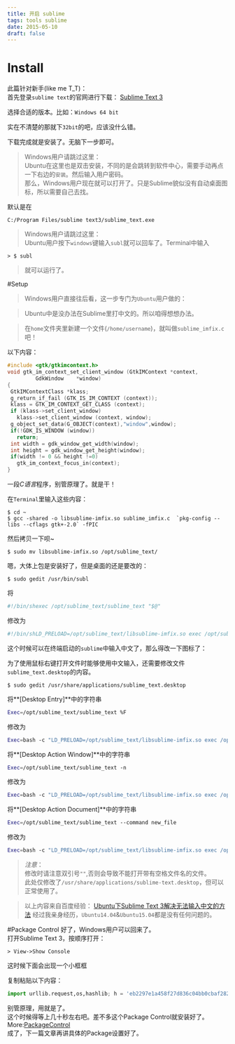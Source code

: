 ```yaml
---
title: 开启 sublime
tags: tools sublime
date: 2015-05-10
draft: false
---
```


# Install
此篇针对新手(like me T_T)：   
首先登录`sublime text`的官网进行下载：
[Sublime Text 3](http://www.sublimetext.com/3)

选择合适的版本。比如：`Windows 64 bit`

实在不清楚的那就下`32bit`的吧，应该没什么错。

下载完成就是安装了。无脑下一步即可。

> Windows用户请跳过这里：   
> Ubuntu在这里也是双击安装，不同的是会跳转到软件中心，需要手动再点一下右边的`安装`。然后输入用户密码。   
> 那么，Windows用户现在就可以打开了。只是Sublime貌似没有自动桌面图标，所以需要自己去找。

默认是在
```console
C:/Program Files/sublime text3/sublime_text.exe
```

> Windows用户请跳过这里：   
> Ubuntu用户按下`windows`键输入`subl`就可以回车了。Terminal中输入
```console
> $ subl
```
> 就可以运行了。

#Setup

> Windows用户直接往后看，这一步专门为`Ubuntu`用户做的：

> Ubuntu中是没办法在Sublime里打中文的。所以咱得想想办法。

> 在`home`文件夹里新建一个文件(`/home/username`)，就叫做`sublime_imfix.c`吧！

以下内容：
```c
#include <gtk/gtkimcontext.h>
void gtk_im_context_set_client_window (GtkIMContext *context,
         GdkWindow    *window)
{
 GtkIMContextClass *klass;
 g_return_if_fail (GTK_IS_IM_CONTEXT (context));
 klass = GTK_IM_CONTEXT_GET_CLASS (context);
 if (klass->set_client_window)
   klass->set_client_window (context, window);
 g_object_set_data(G_OBJECT(context),"window",window);
 if(!GDK_IS_WINDOW (window))
   return;
 int width = gdk_window_get_width(window);
 int height = gdk_window_get_height(window);
 if(width != 0 && height !=0)
   gtk_im_context_focus_in(context);
}
```

一段*C语言*程序，别管原理了。就是干！

在`Terminal`里输入这些内容：
```console
$ cd ~
$ gcc -shared -o libsublime-imfix.so sublime_imfix.c  `pkg-config --libs --cflags gtk+-2.0` -fPIC
```

然后拷贝一下呗~
```console
$ sudo mv libsublime-imfix.so /opt/sublime_text/
```

嗯，大体上包是安装好了，但是桌面的还是要改的：
```console
$ sudo gedit /usr/bin/subl
```
将
```bash
#!/bin/shexec /opt/sublime_text/sublime_text "$@"
```
修改为
```bash
#!/bin/shLD_PRELOAD=/opt/sublime_text/libsublime-imfix.so exec /opt/sublime_text/sublime_text "$@"
```
这个时候可以在终端启动的`sublime`中输入中文了，那么得改一下图标了：

为了使用鼠标右键打开文件时能够使用中文输入，还需要修改文件`sublime_text.desktop`的内容。
```console
$ sudo gedit /usr/share/applications/sublime_text.desktop
```

将**[Desktop Entry]**中的字符串
```bash
Exec=/opt/sublime_text/sublime_text %F
```
修改为
```bash
Exec=bash -c "LD_PRELOAD=/opt/sublime_text/libsublime-imfix.so exec /opt/sublime_text/sublime_text %F"
```
将**[Desktop Action Window]**中的字符串
```bash
Exec=/opt/sublime_text/sublime_text -n
```
修改为
```bash
Exec=bash -c "LD_PRELOAD=/opt/sublime_text/libsublime-imfix.so exec /opt/sublime_text/sublime_text -n"
```
将**[Desktop Action Document]**中的字符串
```bash
Exec=/opt/sublime_text/sublime_text --command new_file
```
修改为
```bash
Exec=bash -c "LD_PRELOAD=/opt/sublime_text/libsublime-imfix.so exec /opt/sublime_text/sublime_text --command new_file"
```
> *注意*：   
> 修改时请注意双引号`""`,否则会导致不能打开带有空格文件名的文件。   
> 此处仅修改了`/usr/share/applications/sublime-text.desktop`，但可以正常使用了。

> 以上内容来自百度经验：
> [Ubuntu下Sublime Text 3解决无法输入中文的方法](http://jingyan.baidu.com/article/f3ad7d0ff8731609c3345b3b.html)
> 经过我亲身经历，`Ubuntu14.04`&`Ubuntu15.04`都是没有任何问题的。

#Package Control
好了，Windows用户可以回来了。   
打开Sublime Text 3，按顺序打开：   
```console
> View->Show Console
```
这时候下面会出现一个小框框

复制粘贴以下内容：
```python
import urllib.request,os,hashlib; h = 'eb2297e1a458f27d836c04bb0cbaf282' + 'd0e7a3098092775ccb37ca9d6b2e4b7d'; pf = 'Package Control.sublime-package'; ipp = sublime.installed_packages_path(); urllib.request.install_opener( urllib.request.build_opener( urllib.request.ProxyHandler()) ); by = urllib.request.urlopen( 'http://packagecontrol.io/' + pf.replace(' ', '%20')).read(); dh = hashlib.sha256(by).hexdigest(); print('Error validating download (got %s instead of %s), please try manual install' % (dh, h)) if dh != h else open(os.path.join( ipp, pf), 'wb' ).write(by)
```
别管原理，用就是了。   
这个时候得等上几十秒左右吧。差不多这个Package Control就安装好了。   
More:[PackageControl](http://packagecontrol.io)   
成了，下一篇文章再讲具体的Package设置好了。